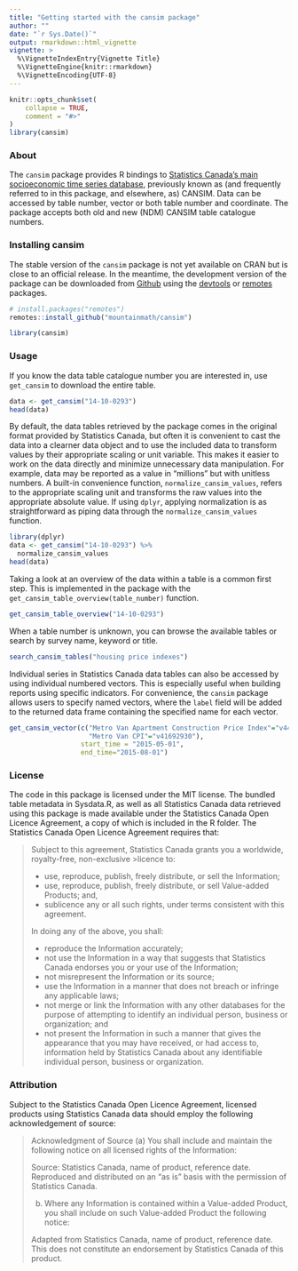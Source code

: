 ```yaml
---
title: "Getting started with the cansim package"
author: ""
date: "`r Sys.Date()`"
output: rmarkdown::html_vignette
vignette: >
  %\VignetteIndexEntry{Vignette Title}
  %\VignetteEngine{knitr::rmarkdown}
  %\VignetteEncoding{UTF-8}
---
```


```r
knitr::opts_chunk$set(
	collapse = TRUE,
	comment = "#>"
)
library(cansim)
```

### About

The `cansim` package provides R bindings to [Statistics Canada’s main socioeconomic time series database](https://www150.statcan.gc.ca/n1/en/type/data), previously known as (and frequently referred to in this package, and elsewhere, as) CANSIM. Data can be accessed by table number, vector or both table number and coordinate. The package accepts both old and new (NDM) CANSIM table catalogue numbers. 

### Installing cansim

The stable version of the `cansim` package is not yet available on CRAN but is close to an official release. In the meantime, the development version of the package can be downloaded from [Github](https://github.com/mountainMath/cansim) using the [devtools](https://cran.r-project.org/package=devtools) or [remotes](https://cran.r-project.org/package=remotes) packages.
```r
# install.packages("remotes")
remotes::install_github("mountainmath/cansim")

library(cansim)
```

### Usage

If you know the data table catalogue number you are interested in, use `get_cansim` to download the entire table.
```r
data <- get_cansim("14-10-0293")
head(data)
```
By default, the data tables retrieved by the package comes in the original format provided by Statistics Canada, but often it is convenient to cast the data into a clearner data object and to use the included data to transform values by their appropriate scaling or unit variable. This makes it easier to work on the data directly and minimize unnecessary data manipulation. For example, data may be reported as a value in "millions" but with unitless numbers. A built-in convenience function, `normalize_cansim_values`, refers to the appropriate scaling unit and transforms the raw values into the appropriate absolute value. If using `dplyr`, applying normalization is as straightforward as piping data through the `normalize_cansim_values` function.
```r
library(dplyr)
data <- get_cansim("14-10-0293") %>% 
  normalize_cansim_values
head(data)
```
Taking a look at an overview of the data within a table is a common first step. This is implemented in the package with the `get_cansim_table_overview(table_number)` function. 
```r
get_cansim_table_overview("14-10-0293")
```
When a table number is unknown, you can browse the available tables or search by survey name, keyword or title.
```r
search_cansim_tables("housing price indexes")
```
Individual series in Statistics Canada data tables can also be accessed by using individual numbered vectors. This is especially useful when building reports using specific indicators. For convenience, the `cansim` package allows users to specify named vectors, where the `label` field will be added to the returned data frame containing the specified name for each vector.
```r
get_cansim_vector(c("Metro Van Apartment Construction Price Index"="v44176267",
                    "Metro Van CPI"="v41692930"),
                  start_time = "2015-05-01",
                  end_time="2015-08-01")
```

### License

The code in this package is licensed under the MIT license. The bundled table metadata in Sysdata.R, as well as all Statistics Canada data retrieved using this package is made available under the Statistics Canada Open Licence Agreement, a copy of which is included in the R folder. The Statistics Canada Open Licence Agreement requires that: 

> Subject to this agreement, Statistics Canada grants you a worldwide, royalty-free, non-exclusive >licence to:
> 
> * use, reproduce, publish, freely distribute, or sell the Information;
> * use, reproduce, publish, freely distribute, or sell Value-added Products; and,
> * sublicence any or all such rights, under terms consistent with this agreement.
> 
> In doing any of the above, you shall:
> 
> * reproduce the Information accurately;
> * not use the Information in a way that suggests that Statistics Canada endorses you or your use of the Information;
> * not misrepresent the Information or its source;
> * use the Information in a manner that does not breach or infringe any applicable laws;
> * not merge or link the Information with any other databases for the purpose of attempting to identify an individual person, business or organization; and
> * not present the Information in such a manner that gives the appearance that you may have received, or had access to, information held by Statistics Canada about any identifiable individual person, business or organization.

### Attribution

Subject to the Statistics Canada Open Licence Agreement, licensed products using Statistics Canada data should employ the following acknowledgement of source:

> Acknowledgment of Source
> (a) You shall include and maintain the following notice on all licensed rights of the Information:
>
> Source: Statistics Canada, name of product, reference date. Reproduced and distributed on an "as is" basis with the permission of Statistics Canada.
> 
> (b) Where any Information is contained within a Value-added Product, you shall include on such Value-added Product the following notice:
> 
> Adapted from Statistics Canada, name of product, reference date. This does not constitute an endorsement by Statistics Canada of this product.


